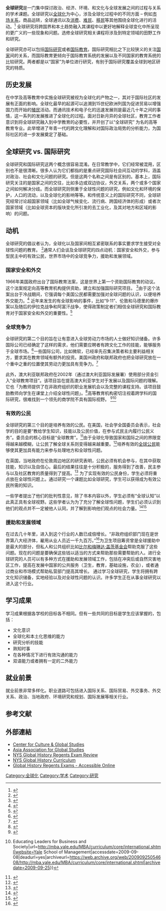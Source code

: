 {{Expand_language}}
'''全球研究'''是一门集中探讨政治、经济、环境、和文化与全球发展之间的过程与关系的学术课题。全球研究以[[全球化|全球化]]为中心，涉及全球化过程中的不同方面 – 例如[[市场关系|市场关系]]，商品运转，全球通讯以及[[消费|消费]]、[[难民|难民]]、[[移民|移民]]等其他围绕全球化进行的活动。<ref>{{cite book|last1=Steger|first1=Manfred B.|title=It's About Globalization, After All: Four Framings of Global Studies. A Response to Jan Nederveen Pieterse's ‘What is Global Studies?’|date=2013|pages=771–777|url=http://dx.doi.org/10.1080/14747731.2013.845958|chapter=vol. 10, no. 6}}</ref>
全球研究将跨国界和本土趋势融入其课程中以更好地解释全球变化中所呈现的更广义的一些现象和问题。选修全球研究相关课程将涉及到特定领域的田野工作和研究。

全球研究亦可以包括[[国际研究|国际研究]]或者[[国际教育|国际教育]]。国际研究相比之下比较狭义的关注[[国家|国家]]间的关系，而国际教育更倾向于国际教育系统的发展以及不同国家的教育系统的比较研究。两者都是以“国家”为单位进行研究，有别于国际研究覆盖全球到地区研究的特质。

== 历史发展 ==
在中学及高等教育中实施全球研究被视为全球化的产物之一，其对于国际社区的发展有正面的影响。全球化最早的起源可以追溯到15世纪欧洲列国为促进贸易以增强国力而开始的[[殖民|殖民]]活动。而通讯技术和电子化的迅速发展则是最近几十年之间的事情，这一系列的发展推进了全球化的过程。面对日新月异的全球社区，教育工作者意识到将全球研究融入到中学教育的必要性，并开创了以“全球研究” 为名的高等教育专业。此举增进了年青一代的跨文化理解和对国际政治局势的分析能力，为国际社区的进一步发展奠定了基础。

== 全球研究 vs. 国际研究==
全球研究和国际研究这两个概念很容易混淆。在日常教学中，它们经常被混用，区别也不是很清晰。很多人认为它们都指的是重点研究国际社会间互动的学科，涵盖对政治、社会和文化问题的研究。但是这两个名称之间是有区别的。基本上，国际研究关注的是国家之间的交往，比如多边或双边协议，外交关系，两个或多个国家之间如何解决分歧。而全球研究则侧重于全球性问题的研究，例如文化和环境的保护，人口的流动，以及全球化的影响等等。和传统意义上的国际研究不同，全球研究经常讨论超国家领域（比如全球气候变化、流行病、跨国经济体的形成）或者次国家领域（比如全球资本的版块变化所引发的去工业化，及其对地方和区域的影响）的问题。

== 动机 ==
全球研究的倡议者认为，全球化以及国家间相互紧密联系的事实要求学生接受对全球性问题的教育。
<ref>{{cite web|title=Global Education Policies and Practices|url=http://peacecorpsconnect.org/global-education-policies-and-practices|website=Peace Corps|accessdate=2009-09-07|deadurl=yes|archiveurl=https://web.archive.org/web/20100612210639/http://peacecorpsconnect.org/global-education-policies-and-practices|archivedate=2010-06-12}}</ref>通常人们会谈及全球研究的四点动机：国家安全和外交，参与型民主中的有效公民，世界市场中的全球竞争力，援助和发展领域。

=== 国家安全和外交 ===
1966年美国政府出台了国际教育法案，这是世界上第一个资助国际教育的动议。这个法案规定向高等教育机构提供资助，建立和加强国际研究项目。
<ref>{{cite web|title=Digest of Education Statistics, 2004 - Chapter 4: Federal Programs for Education and Related Activities|url=https://nces.ed.gov/programs/digest/d04/ch_4.asp|website=nces.ed.gov|publisher=National Center for Education Statistics (2004)|accessdate=2009-10-07|archive-date=2009-05-12|archive-url=https://web.archive.org/web/20090512155246/http://www.nces.ed.gov/programs/digest/d04/ch_4.asp|dead-url=no}}</ref>由于这个法案出台于冷战期间，它强调每个美国公民都需要加强对全球问题的认识，以便培养外交能力。<ref>{{cite web|author1=United States SenateEighty-Ninth Congress|title=International Education Act: Hearings Before the Subcommittee on Education of the Committee on Labor and Public Welfare, United States Senate, Eighty-Ninth Congress, Second Session on S. 2874 and H.R. 14643.|url=http://www.eric.ed.gov/ERICWebPortal/custom/portlets/recordDetails/detailmini.jsp?_nfpb=true&_&ERICExtSearch_SearchValue_0=ED093756&ERICExtSearch_SearchType_0=no&accno=ED093756|website=eric|accessdate=2017-06-27|language=en|date=1966-08}}</ref>
近年来发生的有全球影响的事件，比如“9·11”、伦敦和马德里的爆炸案以及随后的伊拉克战争和阿富汗战争，使得政策制定者们相信全球研究和国际教育对于国家安全和外交的重要性。<ref>{{cite web|author1=Korry, Elaine|title=Bush Expected to Hike Funding for Language Training|url=http://www.npr.org/templates/story/story.php?storyId=5127944|website=NPR.org|publisher=National Public Radio Broadcast|language=en|date=2006-01-05|accessdate=2015-07-24|archive-date=2015-10-01|archive-url=https://web.archive.org/web/20151001014018/http://www.npr.org/templates/story/story.php?storyId=5127944|dead-url=no}}</ref>
=== 全球竞争力 ===
全球研究的第二个目的旨在让有意进入全球劳动力市场的人士做好知识储备。许多国际公司已经确定了这样的需求，他们需要应聘者有跨文化工作的技能，能够服务于全球市场。<ref>{{cite book|title=Economic Competitiveness and International Knowledge|date=1987-10-28|publisher=New England Board of Higher Education|pages=Page, 26|url=https://books.google.com.tw/books?id=4LlMAQAAMAAJ|language=en}}</ref>一些国际公司，比如微软，已经率先召集决策者和主要利益相关方，要求其在教育领域有额外的投资。美国州政府和联邦政府也把全球研究放在一个重中之重的位置使其劳动力更加具有竞争力。<ref>{{cite web|title=Putting the World into World Class Education.|url=http://wvconnections.k12.wv.us/documents/GlobalAwarenessPresentation062408_001.ppt|publisher=West Virginia Department of Education|format=ppt|date=2009-09-06|access-date=2015-07-24|archive-url=https://web.archive.org/web/20160303232103/http://wvconnections.k12.wv.us/documents/GlobalAwarenessPresentation062408_001.ppt|archive-date=2016-03-03|dead-url=yes}}</ref>

此外，澳大利亚联邦政府在2002年（通过澳大利亚国际发展署）使用部分资金引入“全球教育项目”。该项目旨在提高澳大利亚学生对于发展以及国际问题的理解。它也「为教师提供了在非政府组织的职业发展机会以及完整的课程支持。该项目鼓励教师向学生在课堂上介绍全球性问题」。<ref>{{cite web|author1=Gallus|title=Global Studies Statement Launch|url=http://www.ausaid.gov.au/media/release.cfm?BC=Speech&ID=9768_9422_1276_9667_8426|website=AusAID|accessdate=2010-10-02|date=2002|deadurl=yes|archiveurl=https://web.archive.org/web/20100923153626/http://ausaid.gov.au/media/release.cfm?BC=Speech&ID=9768_9422_1276_9667_8426|archivedate=2010-09-23}}</ref>高等教育机构密切注视着跨学科的国际研究，很难找到一个领先的商学院不具有国际视野。
<ref>{{cite web|title=Global Initiative - Harvard Business School|url=http://www.hbs.edu/global/|website=www.hbs.edu|publisher=Harvard Business School|accessdate=2009-09-08|language=en-us|archive-date=2009-09-03|archive-url=https://web.archive.org/web/20090903034734/http://www.hbs.edu/global/|dead-url=no}}</ref><ref>{{cite web|title=Yale School of Management {{!}} Educating Leaders for Business and Society|url=http://mba.yale.edu/MBA/curriculum/core/international.shtml|website=Yale School of Management|accessdate=2009-09-08|deadurl=yes|archiveurl=https://web.archive.org/web/20090925054608/http://mba.yale.edu/MBA/curriculum/core/international.shtml|archivedate=2009-09-25}}</ref>
=== 有效的公民 ===
全球研究的第三个目的是培养有效的公民。在美国，社会学全国委员会表示，社会学的目的是要“教给学生知识，技能以及公民价值，在参与式民主内履行公民义务”。委员会的核心目标是“全球教育”。<ref>{{cite web|title=About National Council for the Social Studies (NCSS)|url=https://www.socialstudies.org/about|website=National Council for the Social Studies|accessdate=2009-09-08|language=en|date=2008-02-21|archive-date=2009-09-08|archive-url=https://web.archive.org/web/20090908211404/http://www.socialstudies.org/about|dead-url=no}}</ref>由于全球化导致国家和国际之间的界限变得越来越模糊，让公民了解全球关系则变得越来越重要。<ref>{{cite journal|author1=Lapayese, Yvette|title=Review:Toward a Critical Global Studies Education|journal=Comparative Education Review|date=2003|volume=47|issue=4|page=pp. 493-501}}</ref>培养有效的[[全球公民|全球公民]]能够使其更加具有能力来参与处理地方和全球性问题。

在英国，当地政府在伦敦周边地区的研究表明，公民必须有机会参与，在其中获取技能，知识以及自信心。最后的结果往往是十分积极的，服务得到了改善，民主参与以及社区教育的质量得到了提高。<ref>{{cite web|author1=Andrews, Cowell, Downe, Martin|title=Promoting effective citizenship and community empowerment,|url=http://www.cdhn.org/documentbank/uploads/PromotingEffectiveCitizenship.pdf|publisher=Office of the Deputy PM|location=London|format=PDF|date=2006|deadurl=yes|archiveurl=https://web.archive.org/web/20110725151250/http://www.cdhn.org/documentbank/uploads/PromotingEffectiveCitizenship.pdf|archivedate=2011-07-25|accessdate=2015-07-24}}</ref> 为了实现有效的公民身份，学生必须将重点放在全球性问题上。通过研究一个课题比如全球研究，学生可以获得成为有效公民所需的知识。

一些学者提出了他们的批判性意见，除了书本内容以外，学生必须有“全球认知”以此真正具有全球视野。这些学者认为为了充分了解全球性问题，学生们必须认识到他们的观点并不一定被他人认同，并了解到影响他们观点的社会力量。<ref>{{cite journal|author1=Hanvey, Robert|title=An Attainable Global Perspective.Theory into Practice|journal=Global Education (Summer, 1982)|date=1982|volume=21|issue=3|page=pp 162-167}}</ref><ref>{{cite journal|author1=Anderson, Charlotte|title=Global Education in the Classroom.Theory into Practice|journal=Global Education (Summer, 1982)|date=1982|volume=21|issue=3|page=pp 168-176}}</ref>

=== 援助和发展领域 ===
在过去几十年里，进入到这个行业的人数已成倍增长。“非政府组织部门现在是世界第八大经济体，雇用从业人员近一千九百万。”<ref>{{cite web|author1=Hall-Jones|title=The rise and rise of NGOs,|url=http://www.world-psi.org/Template.cfm?Section=Home&CONTENTID=11738&TEMPLATE=/ContentManagement/ContentDisplay.cfm|deadurl=yes|archiveurl=https://web.archive.org/web/20110727122306/http://www.world-psi.org/Template.cfm?Section=Home&CONTENTID=11738&TEMPLATE=%2FContentManagement%2FContentDisplay.cfm|archivedate=2011-07-27|accessdate=2017-08-06}}</ref>为卫生项目筹资曾是全球援助中是最大的部分，但私人和公共组织比如[[比尔和梅琳达·盖茨基金会|比尔和梅琳达·盖茨基金会]]帮助克服了这些问题。现在的问题是要确保这些钱以适当的方式来帮助那些需要帮助的人。进行全球研究的人员可以有多种方式在援助和发展领域工作，包括在冲突后或自然灾害地区工作，提高在发展中国家的公共服务（卫生，教育，基础设施，农业），或者通过商业和市场模式帮助私营部门提高其增长。 通过学习全球研究，学生将拥有跨文化知识储备，实地经验以及对全球性问题的认识。许多学生正在从事全球研究以进入这个行业。

== 学习成果 ==
学习成果根据各学校的目标各不相同。但有一些共同的目标是学生应该掌握的，包括：
* 文化意识
* 全球化和本土化思维的能力
* 研究分析的技能
* 熟知时事
* 在各种情况下进行有效沟通的能力
* 双语能力或者拥有一定的二外能力

== 就业前景 ==
就业前景非常多样化。职业道路可包括进入国际关系、国际贸易、外交事务、外交关系、政治、当地政府、环境研究和规划、国际发展等相关行业。

==参考文献==
{{reflist|2}}

==外部連結==
* [http://www.globalculturz.org Center for Culture & Global Studies]{{Wayback|url=http://www.globalculturz.org/ |date=20160919030743 }}
*[https://web.archive.org/web/20100115042203/http://asia-globalstudies.org/ Asia Association for Global Studies]
*[https://web.archive.org/web/20060613184919/http://regentsprep.org/Regents/global/global.cfm NYS Global History Regents Exam Review]
*[https://web.archive.org/web/20100731223310/http://www.emsc.nysed.gov/ciai/socst/pub/sscore2.pdf NYS Global History Curriculum]
*[https://web.archive.org/web/20100731223310/http://www.emsc.nysed.gov/ciai/socst/pub/sscore2.pdf Global History Regents Exams - Accessible Online]


[[Category:全球化|Category:全球化]]
[[Category:学术|Category:学术]]
[[Category:研究|Category:研究]]